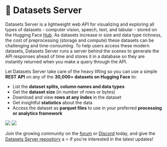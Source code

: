 # 🤗 Datasets Server

Datasets Server is a lightweight web API for visualizing and exploring all types of datasets - computer vision, speech, text, and tabular - stored on the Hugging Face [Hub](https://huggingface.co/datasets).
As datasets increase in size and data type richness, the cost of preprocessing (storage and compute) these datasets can be challenging and time-consuming.
To help users access these modern datasets, Datasets Server runs a server behind the scenes to generate the API responses ahead of time and stores it in a database so they are instantly returned when you make a query through the API. 

Let Datasets Server take care of the heavy lifting so you can use a simple **REST API** on any of the **30,000+ datasets on Hugging Face** to:

* List the **dataset splits, column names and data types**
* Get the **dataset size** (in number of rows or bytes)
* Download and view **rows at any index** in the dataset
* Get insightful **statistics** about the data
* Access the dataset as **parquet files** to use in your preferred **processing or analytics framework**


<div class="flex justify-center">
    <img class="block dark:hidden" src="https://huggingface.co/datasets/huggingface/documentation-images/resolve/main/datasets-server/oasst1_light.png"/>
    <img class="hidden dark:block" src="https://huggingface.co/datasets/huggingface/documentation-images/resolve/main/datasets-server/oasst1_dark.png"/>
</div>

Join the growing community on the [forum](https://discuss.huggingface.co/) or [Discord](https://discord.com/invite/JfAtkvEtRb) today, and give the [Datasets Server repository](https://github.com/huggingface/datasets-server) a ⭐️ if you're interested in the latest updates!
